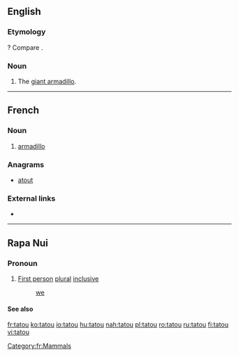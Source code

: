 ==English==

===Etymology===
{{etyl|fr|en}}? Compare {{term|tatouay}}.

===Noun===
{{en-noun}}

# The [[giant armadillo]].

----

==French==
{{wikipedia|lang=fr}}

===Noun===
{{fr-noun|m}}

# [[armadillo]]

===Anagrams===
* [[atout#French|atout]]

===External links===
* {{R:TLFi}}

[[Category:fr:Mammals]]

----

==Rapa Nui==

===Pronoun===
{{head|rap|pronoun}}

# [[first person|First person]] [[plural]] [[inclusive]]
#: [[we]] {{label|rap|we including you}}

====See also====
{{rap-personal pronouns}}

[[fr:tatou]]
[[ko:tatou]]
[[io:tatou]]
[[hu:tatou]]
[[nah:tatou]]
[[pl:tatou]]
[[ro:tatou]]
[[ru:tatou]]
[[fi:tatou]]
[[vi:tatou]]